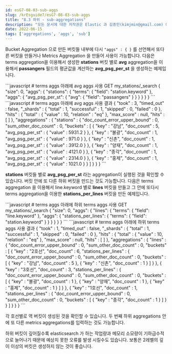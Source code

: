 ```yaml
---
id: esG7-08-03-sub-aggs
slug: /krEsguide7/esG7-08-03-sub-aggs
title: "8.3 하위 - sub-aggregations"
description: "모든 문서에 대한 저작권은 Elastic 과 김종민(kimjmin@gmail.com) 에게 있으며 허가되지 않은 무단 복제나 배포 및 출판을 금지합니다. 본 문서의 내용 및 포함된 자료를 인용하고자 하는 경우 출처를 명시하고 게재된 주소를 김종민(kimjmin@gmail.com)에게 알려주시기 바랍니다."
date: 2022-06-15
tags: ['aggregations', 'aggs', 'sub']
---
```


Bucket Aggregation 으로 만든 버킷들 내부에 다시 `"aggs" : { }` 를 선언해서 또다른 버킷을 만들거나 Metrics Aggregation 을 만들어 사용이 가능합니다. 다음은 terms aggregation을 이용해서 생성한 **stations** 버킷 별로 **avg** aggregation을 이용해서 **passangers** 필드의 평균값을 계산하는 **avg_psg_per_st** 을 생성하는 예제입니다.

<DocTabs>
  <DocTab name="request">
```javascript
# terms aggs 아래에 avg aggs 사용
GET my_stations/_search
{
  "size": 0,
  "aggs": {
    "stations": {
      "terms": {
        "field": "station.keyword"
      },
      "aggs": {
        "avg_psg_per_st": {
          "avg": {
            "field": "passangers"
          }
        }
      }
    }
  }
}
```
  </DocTab>
  <DocTab name="response">
```javascript
# terms aggs 아래에 avg aggs 사용 결과
{
  "took" : 3,
  "timed_out" : false,
  "_shards" : {
    "total" : 1,
    "successful" : 1,
    "skipped" : 0,
    "failed" : 0
  },
  "hits" : {
    "total" : {
      "value" : 10,
      "relation" : "eq"
    },
    "max_score" : null,
    "hits" : [ ]
  },
  "aggregations" : {
    "stations" : {
      "doc_count_error_upper_bound" : 0,
      "sum_other_doc_count" : 0,
      "buckets" : [
        {
          "key" : "강남",
          "doc_count" : 5,
          "avg_psg_per_st" : {
            "value" : 5931.2
          }
        },
        {
          "key" : "불광",
          "doc_count" : 1,
          "avg_psg_per_st" : {
            "value" : 971.0
          }
        },
        {
          "key" : "신촌",
          "doc_count" : 1,
          "avg_psg_per_st" : {
            "value" : 3912.0
          }
        },
        {
          "key" : "양재",
          "doc_count" : 1,
          "avg_psg_per_st" : {
            "value" : 4121.0
          }
        },
        {
          "key" : "종각",
          "doc_count" : 1,
          "avg_psg_per_st" : {
            "value" : 2314.0
          }
        },
        {
          "key" : "홍제",
          "doc_count" : 1,
          "avg_psg_per_st" : {
            "value" : 1021.0
          }
        }
      ]
    }
  }
}
```
  </DocTab>
</DocTabs>

**stations** 버킷들 별로 **avg_psg_per_st** 라는 aggregation이 실행된 것을 확인할 수 있습니다. 버킷 안에 또 다른 하위 버킷을 만드는 것도 가능합니다. 다음은 terms aggregation 을 이용해서 line.keyword 별로 **lines** 버킷을 만들고 그 안에 또다시 terms aggregation을 이용한 **stations_per_lines** 버킷을 만든 예제입니다.

<DocTabs>
  <DocTab name="request">
```javascript
# terms aggs 아래에 하위 terms aggs 사용
GET my_stations/_search
{
  "size": 0,
  "aggs": {
    "lines": {
      "terms": {
        "field": "line.keyword"
      },
      "aggs": {
        "stations_per_lines": {
          "terms": {
            "field": "station.keyword"
          }
        }
      }
    }
  }
}
```
  </DocTab>
  <DocTab name="response">
```javascript
# terms aggs 아래에 하위 terms aggs 사용 결과
{
  "took" : 1,
  "timed_out" : false,
  "_shards" : {
    "total" : 1,
    "successful" : 1,
    "skipped" : 0,
    "failed" : 0
  },
  "hits" : {
    "total" : {
      "value" : 10,
      "relation" : "eq"
    },
    "max_score" : null,
    "hits" : [ ]
  },
  "aggregations" : {
    "lines" : {
      "doc_count_error_upper_bound" : 0,
      "sum_other_doc_count" : 0,
      "buckets" : [
        {
          "key" : "2호선",
          "doc_count" : 6,
          "stations_per_lines" : {
            "doc_count_error_upper_bound" : 0,
            "sum_other_doc_count" : 0,
            "buckets" : [
              {
                "key" : "강남",
                "doc_count" : 5
              },
              {
                "key" : "신촌",
                "doc_count" : 1
              }
            ]
          }
        },
        {
          "key" : "3호선",
          "doc_count" : 3,
          "stations_per_lines" : {
            "doc_count_error_upper_bound" : 0,
            "sum_other_doc_count" : 0,
            "buckets" : [
              {
                "key" : "불광",
                "doc_count" : 1
              },
              {
                "key" : "양재",
                "doc_count" : 1
              },
              {
                "key" : "홍제",
                "doc_count" : 1
              }
            ]
          }
        },
        {
          "key" : "1호선",
          "doc_count" : 1,
          "stations_per_lines" : {
            "doc_count_error_upper_bound" : 0,
            "sum_other_doc_count" : 0,
            "buckets" : [
              {
                "key" : "종각",
                "doc_count" : 1
              }
            ]
          }
        }
      ]
    }
  }
}
```
  </DocTab>
</DocTabs>

각 호선별로 역 버킷이 생성된 것을 확인할 수 있습니다. 두 번째 하위 aggregations 안에 또 다른 metrics aggregations를 입력하는 것도 가능합니다.

<DocCallOut color="danger">
하위 버킷이 깊어질수록 elasticsearch 가 하는 작업량과 메모리 소모량이 기하급수적으로 늘어나기 때문에 예상치 못한 오류를 발생 시킬수도 있습니다. 보통은 2레벨의 깊이 이상의 버킷은 생성하지 않는 것이 좋습니다.
</DocCallOut>
